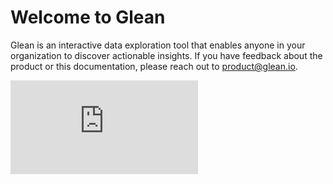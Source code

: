 
# Welcome to Glean

Glean is an interactive data exploration tool that enables anyone in your organization to discover actionable insights. If you have feedback about the product or this documentation, please reach out to [product@glean.io](mailto:product@glean.io).

<div>
  <div style={{ position: "relative", paddingBottom: "62.5%", height: 0 }}>
    <iframe
      src="https://www.loom.com/embed/d9014d341e5b4c10b69524d3b400ced1?hide_owner=true&hide_share=true&hide_title=true&hideEmbedTopBar=true"
      frameBorder={0}
      webkitallowfullscreen
      mozallowfullscreen
      allowFullScreen
      style={{
        position: "absolute",
        top: 0,
        left: 0,
        width: "100%",
        height: "100%",
      }}
    />
  </div>
</div>

<Callout type="info">
  **New to Glean?** Take a look at the [quickstart guide](/quickstart) or click
  the Get Access button at the top of the page to get access.
</Callout>

## Glean workflow

### 1. Define your Data Model

Your data models define metrics and filters upfront so you can analyze data without writing writing code everytime. See the [Data Modeling Overview](data-modeling/best-practices)

### 2. Analyze and Explore

Glean automatically sets up an intuitive data explorer for each data model.

You can save views of the data that are important to your organization.

### 3. Share

When you find something interesting, create explorations, saved views and dashboards to share insights with your team.
